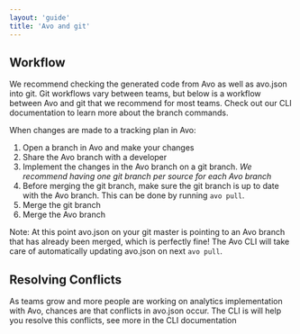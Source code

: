 ```yaml
---
layout: 'guide'
title: 'Avo and git'
---
```



## Workflow

We recommend checking the generated code from Avo as well as avo.json into git. Git workflows vary between teams, but below is a workflow between Avo and git that we recommend for most teams. Check out our <Link passHref href="/commands#using-branches"><a>CLI documentation</a></Link> to learn more about the branch commands.

When changes are made to a tracking plan in Avo:

1. Open a branch in Avo and make your changes
2. Share the Avo branch with a developer
3. Implement the changes in the Avo branch on a git branch. _We recommend having one git branch per source for each Avo branch_
4. Before merging the git branch, make sure the git branch is up to date with the Avo branch. This can be done by running `avo pull`.
5. Merge the git branch
6. Merge the Avo branch

Note: At this point avo.json on your git master is pointing to an Avo branch that has already been merged, which is perfectly fine! The Avo CLI will take care of automatically updating avo.json on next `avo pull`.

## Resolving Conflicts

As teams grow and more people are working on analytics implementation with Avo, chances are that conflicts in avo.json occur. The CLI is will help you resolve this conflicts, see more in the <Link passHref href="/commands#git-conflicts"><a>CLI documentation</a></Link>

